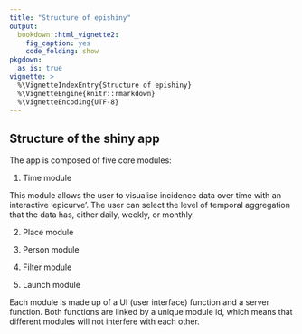```yaml
---
title: "Structure of epishiny"
output:
  bookdown::html_vignette2:
    fig_caption: yes
    code_folding: show
pkgdown:
  as_is: true
vignette: >
  %\VignetteIndexEntry{Structure of epishiny}
  %\VignetteEngine{knitr::rmarkdown}
  %\VignetteEncoding{UTF-8}
---
```


## Structure of the shiny app

The app is composed of five core modules:

1) Time module

This module allows the user to visualise incidence data over time with an interactive
'epicurve'. The user can select the level of temporal aggregation that the data has,
either daily, weekly, or monthly.


2) Place module

3) Person module

4) Filter module

5) Launch module


Each module is made up of a UI (user interface) function and a server function.
Both functions are linked by a unique module id, which means that different modules
will not interfere with each other.


